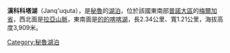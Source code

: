 {{coord|14|40|15|S|70|29|08|W|display=title|region:BO_type:waterbody_source:GNS-enwiki}}

'''漢科科塔湖'''（Janq'uquta），是[[秘魯|秘魯]]的[[湖泊|湖泊]]，位於該國東南部[[普諾大區|普諾大區]]的[[梅爾加省|梅爾加省]]，西北面是[[拉亞山脈|拉亞山脈]]，東南面是[[的的喀喀湖|的的喀喀湖]]，長2.34公里、寬1.21公里，海拔高度3,909米。

{{Peru-geo-stub}}
[[Category:秘魯湖泊|Category:秘魯湖泊]]